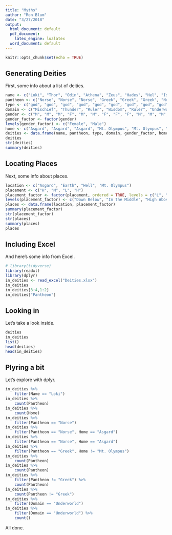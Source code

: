 ```yaml
---
title: "Myths"
author: "Ron Blum"
date: "3/27/2018"
output:
  html_document: default
  pdf_document: 
    latex_engine: lualatex
  word_document: default
---
```


```r
knitr::opts_chunk$set(echo = TRUE)
```

## Generating Deities

First, some info about a list of deities.

```r
name <- c("Loki", "Thor", "Odin", "Athena", "Zeus", "Hades", "Hel", "Isis", "Minerva", "Jupiter", "Osiris", "Pluto", "Baldur", "Pan", "Echo", "Valkyrie", "Aphrodite", "Heracles", "Hercules")
pantheon <- c("Norse", "Norse", "Norse", "Greek", "Greek", "Greek", "Norse", "Egyptian", "Roman", "Roman", "Egyptian", "Roman", "Norse", "Greek", "Greek", "Norse", "Greek", "Greek", "Roman")
type <- c("god", "god", "god", "god", "god", "god", "god", "god", "god", "god", "god", "god", "god", "god", "other", "warrior", "god", "warrior", "warrior")
domain <- c("Mischief", "Thunder", "Ruler", "Wisdom", "Ruler", "Underworld", "Underworld", "Nature", "Wisdom", "Ruler", "Underworld", "Underworld", "Beauty", "Nature", "Echo", "Fallen Heroes", "Beauty", "Strength", "Strength")
gender <- c("M", "M", "M", "F", "M", "M", "F", "F", "F", "M", "M", "M", "M", "M", "F", "F", "F", "M", "M")
gender_factor <- factor(gender)
levels(gender_factor) <- c("Female", "Male")
home <- c("Asgard", "Asgard", "Asgard", "Mt. Olympus", "Mt. Olympus", "Hell", "Hell", "Earth", "Mt. Olympus", "Mt. Olympus", "Hell", "Hell", "Asgard", "Earth", "Earth", "Earth", "Mt. Olympus", "Earth", "Earth")
deities <- data.frame(name, pantheon, type, domain, gender_factor, home)
deities
str(deities)
summary(deities)
```

## Locating Places

Next, some info about places.

```r
location <- c("Asgard", "Earth", "Hell", "Mt. Olympus")
placement <- c("H", "M", "L", "H")
placement_factor <- factor(placement, ordered = TRUE, levels = c("L", "M", "H"))
levels(placement_factor) <- c("Down Below", "In the Middle", "High Above")
places <- data.frame(location, placement_factor)
summary(placement_factor)
str(placement_factor)
str(places)
summary(places)
places
```

## Including Excel

And here's some info from Excel.

```r
# library(tidyverse)
library(readxl)
library(dplyr)
in_deities <- read_excel("Deities.xlsx")
in_deities
in_deities[3:4,1:2]
in_deities["Pantheon"]
```

## Looking in

Let's take a look inside.

```r
deities
in_deities
list()
head(deities)
head(in_deities)
```

## Plyring a bit

Let's explore with dplyr.

```r
in_deities %>%
	filter(Name == "Loki")
in_deities %>%
	count(Pantheon)
in_deities %>%
	count(Home)
in_deities %>%
	filter(Pantheon == "Norse")
in_deities %>%
	filter(Pantheon == "Norse", Home == "Asgard")
in_deities %>%
	filter(Pantheon == "Norse", Home == "Asgard")
in_deities %>%
	filter(Pantheon == "Greek", Home != "Mt. Olympus")
in_deities %>%
	count(Pantheon)
in_deities %>%
	count(Pantheon)
in_deities %>%
	filter(Pantheon != "Greek") %>%
	count(Pantheon)
in_deities %>%
	count(Pantheon != "Greek")
in_deities %>%
	filter(Domain == "Underworld")
in_deities %>%
	filter(Domain == "Underworld") %>%
	count()
```

All done.
